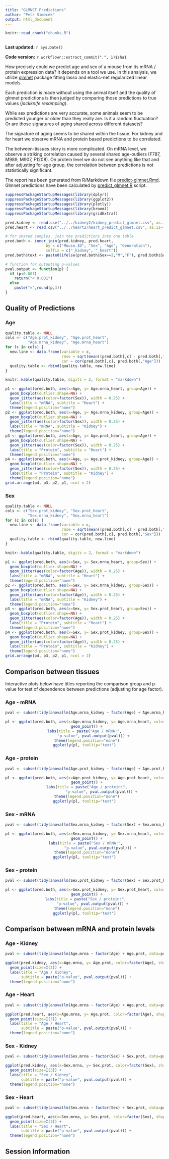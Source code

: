 ```yaml
---
title: "GLMNET Predictions"
author: "Petr Simecek"
output: html_document
---
```


```r
knitr::read_chunk("chunks.R")
```

```r
```

**Last updated:** `r Sys.Date()`

**Code version:** `r workflowr::extract_commit(".", 1)$sha1`


How precisely could we predict age and sex of a mouse from its mRNA / protein expression data? It depends on a tool we use. In this analysis, we utilize [glmnet](https://cran.r-project.org/web/packages/glmnet/index.html) package fitting lasso and elastic-net regularized linear models. 

Each prediction is made without using the animal itself and the quality of glmnet predictions is then judged by comparing those predictions to true values (*jackknife resampling*). 

While sex predictions are very accurate, some animals seem to be predicted younger or older than they really are. Is it a random fluctuation? Or are those signatures of aging shared across different datasets?

The signature of aging seems to be shared within the tissue. For kidney and for heart we observe mRNA and protein based predictions to be correlated.

The between-tissues story is more complicated. On mRNA level, we observe a striking correlation caused by several shared age-outliers (F787, M989, M907, F1208). On protein level we do not see anything like that and after adjusting for age group, the correlation between predictions is not statistically significant. 

The report has been generated from R/Markdown file [predict-glmnet.Rmd](https://github.com/simecek/TheAgingProteome/blob/master/analysis/predict-glmnet.Rmd). Glmnet predictions have been calculated by [predict_glmnet.R](https://github.com/simecek/TheAgingProteome/blob/master/code/predict_glmnet.R) script.

```r
suppressPackageStartupMessages(library(dplyr))
suppressPackageStartupMessages(library(ggplot2))
suppressPackageStartupMessages(library(plotly))
suppressPackageStartupMessages(library(broom))
suppressPackageStartupMessages(library(gridExtra))

pred.kidney <- read.csv("../../kidney2/kidney_predict_glmnet.csv", as.is=TRUE)
pred.heart <- read.csv("../../heart2/heart_predict_glmnet.csv", as.is=TRUE)

# for shared samples, join the predictions into one table
pred.both <- inner_join(pred.kidney, pred.heart, 
                  by = c("Mouse.ID", "Sex", "Age", "Generation"),
                  suffix = c("_kidney", "_heart"))
pred.both$text <- paste0(ifelse(pred.both$Sex==2,"M","F"), pred.both$Sample.Number_kidney)

# function for outputing p-values
pval.output <- function(p) {
  if (p<0.001) 
    return("< 0.001") 
  else 
    paste("=",round(p,3))
}

```


## Quality of Predictions

### Age

```r
quality.table <- NULL
cols <- c("Age.prot_kidney", "Age.prot_heart", 
          "Age.mrna_kidney", "Age.mrna_heart")
for (c in cols) {
  new.line <- data.frame(variable = c,
                         rmse = sqrt(mean((pred.both[,c] - pred.both[,"Age"])^2)),
                         cor = cor(pred.both[,c], pred.both[,"Age"]))
  quality.table <- rbind(quality.table, new.line)
}

knitr::kable(quality.table, digits = 2, format = "markdown")
```

```r
p1 <- ggplot(pred.both, aes(x=Age, y= Age.mrna_heart, group=Age)) +
  geom_boxplot(outlier.shape=NA) +
  geom_jitter(aes(color=factor(Sex)), width = 0.25) +
  labs(title = "mRNA", subtitle = "Heart") +
  theme(legend.position="none")
p2 <- ggplot(pred.both, aes(x=Age, y= Age.mrna_kidney, group=Age)) +
  geom_boxplot(outlier.shape=NA) +
  geom_jitter(aes(color=factor(Sex)), width = 0.25) +
  labs(title = "mRNA", subtitle = "Kidney") +
  theme(legend.position="none")
p3 <- ggplot(pred.both, aes(x=Age, y= Age.prot_heart, group=Age)) +
  geom_boxplot(outlier.shape=NA) +
  geom_jitter(aes(color=factor(Sex)), width = 0.25) +
  labs(title = "Protein", subtitle = "Heart") +
  theme(legend.position="none")
p4 <- ggplot(pred.both, aes(x=Age, y= Age.prot_kidney, group=Age)) +
  geom_boxplot(outlier.shape=NA) +
  geom_jitter(aes(color=factor(Sex)), width = 0.25) +
  labs(title = "Protein", subtitle = "Kidney") +
  theme(legend.position="none")
grid.arrange(p4, p3, p2, p1, ncol = 2)
```


### Sex 

```r
quality.table <- NULL
cols <- c("Sex.prot_kidney", "Sex.prot_heart", 
          "Sex.mrna_kidney", "Sex.mrna_heart")
for (c in cols) {
  new.line <- data.frame(variable = c,
                         rmse = sqrt(mean((pred.both[,c] - pred.both[,"Sex"])^2)),
                         cor = cor(pred.both[,c], pred.both[,"Sex"]))
  quality.table <- rbind(quality.table, new.line)
}

knitr::kable(quality.table, digits = 2, format = "markdown")
```

```r
p1 <- ggplot(pred.both, aes(x=Sex, y= Sex.mrna_heart, group=Sex)) +
  geom_boxplot(outlier.shape=NA) +
  geom_jitter(aes(color=factor(Age)), width = 0.25) +
  labs(title = "mRNA", subtitle = "Heart") +
  theme(legend.position="none")
p2 <- ggplot(pred.both, aes(x=Sex, y= Sex.mrna_kidney, group=Sex)) +
  geom_boxplot(outlier.shape=NA) +
  geom_jitter(aes(color=factor(Age)), width = 0.25) +
  labs(title = "mRNA", subtitle = "Kidney") +
  theme(legend.position="none")
p3 <- ggplot(pred.both, aes(x=Sex, y= Sex.prot_heart, group=Sex)) +
  geom_boxplot(outlier.shape=NA) +
  geom_jitter(aes(color=factor(Age)), width = 0.25) +
  labs(title = "Protein", subtitle = "Heart") +
  theme(legend.position="none")
p4 <- ggplot(pred.both, aes(x=Sex, y= Sex.prot_kidney, group=Sex)) +
  geom_boxplot(outlier.shape=NA) +
  geom_jitter(aes(color=factor(Age)), width = 0.25) +
  labs(title = "Protein", subtitle = "Kidney") +
  theme(legend.position="none")
grid.arrange(p4, p3, p2, p1, ncol = 2)
```

## Comparison between tissues 

Interactive plots below have titles reporting the comparison group and p-value for test of dependence between predictions (adjusting for age factor).

### Age - mRNA

<center>
```r
pval <- subset(tidy(anova(lm(Age.mrna_kidney ~ factor(Age) + Age.mrna_heart, data=pred.both))), term=="Age.mrna_heart")$p.value

pl <- ggplot(pred.both, aes(x=Age.mrna_kidney, y= Age.mrna_heart, color=factor(Age), shape=factor(Sex), text=text)) +
  geom_point() +
  labs(title = paste("Age / mRNA:",  
        "p-value", pval.output(pval))) +
  theme(legend.position="none")
ggplotly(pl, tooltip="text")
```
</center>

### Age - protein

<center>
```r
pval <- subset(tidy(anova(lm(Age.prot_kidney ~ factor(Age) + Age.prot_heart, data=pred.both))), term=="Age.prot_heart")$p.value

pl <- ggplot(pred.both, aes(x=Age.prot_kidney, y= Age.prot_heart, color=factor(Age), shape=factor(Sex), text=text)) +
  geom_point() +
  labs(title = paste("Age / protein:",
               "p-value", pval.output(pval))) +
  theme(legend.position="none")
ggplotly(pl, tooltip="text")
```
</center>

### Sex - mRNA

<center>
```r
pval <- subset(tidy(anova(lm(Sex.mrna_kidney ~ factor(Sex) + Sex.mrna_heart, data=pred.both))), term=="Sex.mrna_heart")$p.value

pl <- ggplot(pred.both, aes(x=Sex.mrna_kidney, y= Sex.mrna_heart, color=factor(Sex), shape=factor(Age)), text=text) +
  geom_point() +
  labs(title = paste("Sex / mRNA:", 
              "p-value", pval.output(pval))) +
  theme(legend.position="none")
ggplotly(pl, tooltip="text")
```
</center>

### Sex - protein

<center>
```r
pval <- subset(tidy(anova(lm(Sex.prot_kidney ~ factor(Sex) + Sex.prot_heart, data=pred.both))), term=="Sex.prot_heart")$p.value

pl <- ggplot(pred.both, aes(x=Sex.prot_kidney, y= Sex.prot_heart, color=factor(Sex), shape=factor(Age), text=text)) +
  geom_point() +
  labs(title = paste("Sex / protein:", 
       "p-value", pval.output(pval))) +
  theme(legend.position="none")
ggplotly(pl, tooltip="text")
```
</center>

## Comparison between mRNA and protein levels

### Age - Kidney

```r
pval <- subset(tidy(anova(lm(Age.mrna ~ factor(Age) + Age.prot, data=pred.kidney))), term=="Age.prot")$p.value

ggplot(pred.kidney, aes(x=Age.mrna, y= Age.prot, color=factor(Age), shape=factor(Sex))) +
  geom_point(size=I(3)) +
  labs(title = "Age / Kidney", 
       subtitle = paste("p-value", pval.output(pval))) +
  theme(legend.position="none")
```

### Age - Heart

```r
pval <- subset(tidy(anova(lm(Age.mrna ~ factor(Age) + Age.prot, data=pred.heart))), term=="Age.prot")$p.value

ggplot(pred.heart, aes(x=Age.mrna, y= Age.prot, color=factor(Age), shape=factor(Sex))) +
  geom_point(size=I(3)) +
  labs(title = "Age / Heart", 
       subtitle = paste("p-value", pval.output(pval))) +
  theme(legend.position="none")
```

### Sex - Kidney

```r
pval <- subset(tidy(anova(lm(Sex.mrna ~ factor(Sex) + Sex.prot, data=pred.kidney))), term=="Sex.prot")$p.value

ggplot(pred.kidney, aes(x=Sex.mrna, y= Sex.prot, color=factor(Sex), shape=factor(Age))) +
  geom_point(size=I(3)) +
  labs(title = "Sex / Kidney", 
       subtitle = paste("p-value", pval.output(pval))) +
  theme(legend.position="none")
```

### Sex - Heart

```r
pval <- subset(tidy(anova(lm(Sex.mrna ~ factor(Sex) + Sex.prot, data=pred.heart))), term=="Sex.prot")$p.value

ggplot(pred.heart, aes(x=Sex.mrna, y= Sex.prot, color=factor(Sex), shape=factor(Age))) +
  geom_point(size=I(3)) +
  labs(title = "Sex / Heart", 
       subtitle = paste("p-value", pval.output(pval))) +
  theme(legend.position="none")
```

## Session Information

```r
```
